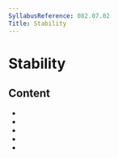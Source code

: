 ```yaml
---
SyllabusReference: 082.07.02
Title: Stability
---
```


# Stability

## Content

- <Link href="082.07.02.01" />
- <Link href="082.07.02.02" />
- <Link href="082.07.02.03" />
- <Link href="082.07.02.04" />
- <Link href="082.07.02.05" />
